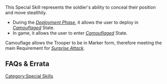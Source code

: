 {{section-special-skills}}


This Special Skill represents the soldier's ability to conceal their position and move stealthily.

{{skillbox |black| CAMOUFLAGE | AUTOMATIC SKILL}}
{{skill-label|Optional}}
{{effects}}
*During the ''[[Deployment Phase]]'', it allows the user to deploy in ''[[Camouflaged]]'' State. 
*In game, it allows the user to enter ''[[Camouflaged]]'' State.


{{remember-start}}
Camouflage allows the Trooper to be in Marker form, therefore meeting the main Requirement for ''[[Surprise Attack]]''.
{{remember-end}}


== FAQs & Errata ==

{{faqbox |
type = faq |
title = N4 FAQ |
version = 1.2, Jan 2022 |
q = Q: If a Trooper with Camouflage (1 Use) deploys as a Model, can the Trooper enter Camouflaged State during the game? Does this change if the Trooper fails an Infiltration Roll? |
a = A: Yes, the Trooper can enter Camouflaged State later in the game. If the Trooper attempted to deploy as a Marker and failed the Infiltration Roll, they have used the Camouflaged State and cannot enter it later in the game.  |
related = [[Camouflage]], [[Camouflaged State]] }}




[[Category:Special Skills]]